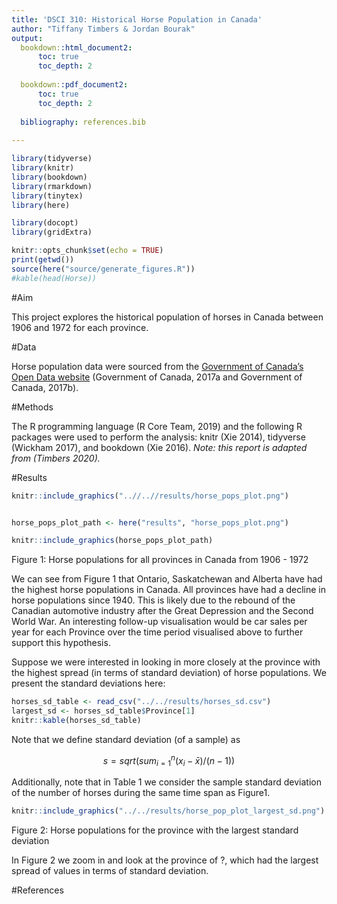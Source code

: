 ```yaml
---
title: 'DSCI 310: Historical Horse Population in Canada'
author: "Tiffany Timbers & Jordan Bourak"
output:
  bookdown::html_document2:
      toc: true
      toc_depth: 2
  
  bookdown::pdf_document2:
      toc: true
      toc_depth: 2
  
  bibliography: references.bib
  
---
```


```r

library(tidyverse)
library(knitr)
library(bookdown)
library(rmarkdown)
library(tinytex)
library(here)

library(docopt)
library(gridExtra)

knitr::opts_chunk$set(echo = TRUE)
print(getwd())
source(here("source/generate_figures.R"))
#kable(head(Horse))

```

#Aim

This project explores the historical population of horses in Canada between 1906 and 1972 for each province.

#Data

Horse population data were sourced from the [Government of Canada's Open Data website](http://open.canada.ca/en/open-data) (Government of Canada, 2017a and Government of Canada, 2017b).

#Methods

The R programming language (R Core Team, 2019) and the following R packages were used to perform the analysis: knitr (Xie 2014), tidyverse (Wickham 2017), and bookdown (Xie 2016). *Note: this report is adapted from (Timbers 2020).*

#Results

```r
knitr::include_graphics("..//..//results/horse_pops_plot.png")


horse_pops_plot_path <- here("results", "horse_pops_plot.png")

knitr::include_graphics(horse_pops_plot_path)


```

Figure 1: Horse populations for all provinces in Canada from 1906 - 1972

We can see from Figure 1 that Ontario, Saskatchewan and Alberta have had the highest horse populations in Canada. All provinces have had a decline in horse populations since 1940. This is likely due to the rebound of the Canadian automotive industry after the Great Depression and the Second World War. An interesting follow-up visualisation would be car sales per year for each Province over the time period visualised above to further support this hypothesis.

Suppose we were interested in looking in more closely at the province with the highest spread (in terms of standard deviation) of horse populations. We present the standard deviations here:

```r
horses_sd_table <- read_csv("../../results/horses_sd.csv")
largest_sd <- horses_sd_table$Province[1]
knitr::kable(horses_sd_table)
```

Note that we define standard deviation (of a sample) as

$$s = sqrt( sum_{i = 1}^n(x_i - \bar{x}) / (n-1))$$

Additionally, note that in Table 1 we consider the sample standard deviation of the number of horses during the same time span as Figure1.

```r
knitr::include_graphics("../../results/horse_pop_plot_largest_sd.png")
```

Figure 2: Horse populations for the province with the largest standard deviation

In Figure 2 we zoom in and look at the province of ?, which had the largest spread of values in terms of standard deviation.

#References
